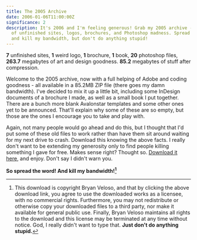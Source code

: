 ```yaml
---
title: The 2005 Archive
date: 2006-01-06T11:00:00Z
significance: 2
description: It's 2006 and I'm feeling generous! Grab my 2005 archive - 85.2MB
  of unfinished sites, logos, brochures, and Photoshop madness. Spread the word
  and kill my bandwidth, but don't do anything stupid!
---
```


**7** unfinished sites, **1** weird logo, **1** brochure, **1** book, **20** photoshop files, **263.7** megabytes of art and design goodness. **85.2** megabytes of stuff after compression.

Welcome to the 2005 archive, now with a full helping of Adobe and coding goodness - all available in a 85.2MB ZIP file (there goes my damn bandwidth). I've decided to mix it up a little bit, including some InDesign documents of a brochure I made, as well as a small book I put together. There are a bunch more blank Avalonstar templates and some other ones yet to be announced. That'll explain why some of these are so empty, but those are the ones I encourage you to take and play with.

Again, not many people would go ahead and do this, but I thought that I'd put some of these old files to work rather than have them sit around waiting for my next drive to crash. Download this knowing the above facts. I really don't want to be extending my generosity only to find people killing something I gave for free. Makes sense right? Thought so. [Download it here][1], and enjoy. Don't say I didn't warn you.

**So spread the word! And kill my bandwidth![^1]**

[^1]: This download is copyright Bryan Veloso, and that by clicking the above download link, you agree to use the downloaded works as a licensee, with no commercial rights. Furthermore, you may not redistribute or otherwise copy your downloaded files to a third party, nor make it available for general public use. Finally, Bryan Veloso maintains all rights to the download and this license may be terminated at any time without notice. God, I really didn't want to type that. **Just don't do anything stupid.**

[1]: http://avalonstar.com/projects/extras/the2005archive.zip
